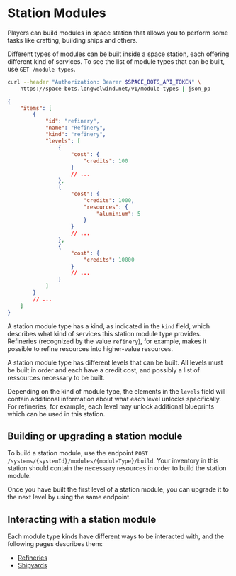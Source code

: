 # Station Modules

Players can build modules in space station that allows you to perform some tasks like crafting, building ships and others.

Different types of modules can be built inside a space station, each offering different kind of services. To see the list
of module types that can be built, use `GET /module-types`.

```sh
curl --header "Authorization: Bearer $SPACE_BOTS_API_TOKEN" \
    https://space-bots.longwelwind.net/v1/module-types | json_pp
```

```json
{
    "items": [
        {
            "id": "refinery",
            "name": "Refinery",
            "kind": "refinery",
            "levels": [
                {
                    "cost": {
                        "credits": 100
                    }
                    // ...
                },
                {
                    "cost": {
                        "credits": 1000,
                        "resources": {
                            "aluminium": 5
                        }
                    }
                    // ...
                },
                {
                    "cost": {
                        "credits": 10000
                    }
                    // ...
                }
            ]
        }
        // ...
    ]
}
```

A station module type has a kind, as indicated in the `kind` field, which describes what kind of services this
station module type provides. Refineries (recognized by the value `refinery`), for example, makes it possible to refine resources into higher-value resources.

A station module type has different levels that can be built. All levels must be built in order and each have
a credit cost, and possibly a list of ressources necessary to be built.

Depending on the kind of module type, the elements in the `levels` field will contain additional information about
what each level unlocks specifically. For refineries, for example, each level may unlock
additional blueprints which can be used in this station.

## Building or upgrading a station module

To build a station module, use the endpoint `POST /systems/{systemId}/modules/{moduleType}/build`. Your inventory
in this station should contain the necessary resources in order to build the station module.

Once you have built the first level of a station module, you can upgrade it to the next level by
using the same endpoint.

## Interacting with a station module

Each module type kinds have different ways to be interacted with, and the following pages describes them:

-   [Refineries](/docs/station-modules/refineries)
-   [Shipyards](/docs/station-modules/shipyards)
